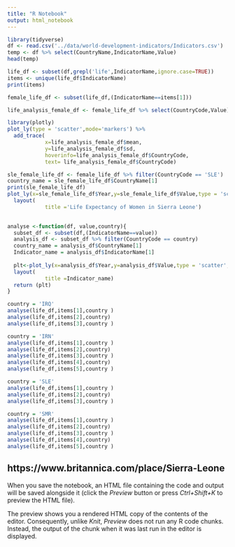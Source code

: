 ```yaml
---
title: "R Notebook"
output: html_notebook
---
```


```r

library(tidyverse)
df <- read.csv('../data/world-development-indicators/Indicators.csv')
temp <- df %>% select(CountryName,IndicatorName,Value)
head(temp)
```
```r
life_df <- subset(df,grepl('life',IndicatorName,ignore.case=TRUE))
items <- unique(life_df$IndicatorName)
print(items)
```


```r

female_life_df <- subset(life_df,(IndicatorName==items[1]))

life_analysis_female_df <- female_life_df %>% select(CountryCode,Value) %>% group_by(CountryCode) %>% summarise_all(funs(mean,sd))


```

```r
library(plotly)
plot_ly(type = 'scatter',mode='markers') %>%
  add_trace(
            x=life_analysis_female_df$mean,
            y=life_analysis_female_df$sd,
            hoverinfo=life_analysis_female_df$CountryCode,
            text= life_analysis_female_df$CountryCode)
```

```r

sle_female_life_df <- female_life_df %>% filter(CountryCode == 'SLE')
country_name = sle_female_life_df$CountryName[1]
print(sle_female_life_df)
plot_ly(x=sle_female_life_df$Year,y=sle_female_life_df$Value,type = 'scatter',mode='markers') %>%
  layout(
            title ='Life Expectancy of Women in Sierra Leone')
            

```





```r
analyse <-function(df, value,country){
  subset_df <- subset(df,(IndicatorName==value))
  analysis_df <- subset_df %>% filter(CountryCode == country)
  country_name = analysis_df$CountryName[1]
  Indicator_name = analysis_df$IndicatorName[1]
  
  plt<-plot_ly(x=analysis_df$Year,y=analysis_df$Value,type = 'scatter',mode='markers') %>%
  layout(
            title =Indicator_name)
  return (plt)
}
```
```r

country = 'IRQ'
analyse(life_df,items[1],country )
analyse(life_df,items[2],country)
analyse(life_df,items[3],country )

```
```r

country = 'IRN'
analyse(life_df,items[1],country )
analyse(life_df,items[2],country)
analyse(life_df,items[3],country )
analyse(life_df,items[4],country)
analyse(life_df,items[5],country )


```
```r
country = 'SLE'
analyse(life_df,items[1],country )
analyse(life_df,items[2],country)
analyse(life_df,items[3],country )

```

```r
country = 'SMR'
analyse(life_df,items[1],country )
analyse(life_df,items[2],country)
analyse(life_df,items[3],country )
analyse(life_df,items[4],country)
analyse(life_df,items[5],country )


```

## https://www.britannica.com/place/Sierra-Leone


When you save the notebook, an HTML file containing the code and output will be saved alongside it (click the *Preview* button or press *Ctrl+Shift+K* to preview the HTML file).

The preview shows you a rendered HTML copy of the contents of the editor. Consequently, unlike *Knit*, *Preview* does not run any R code chunks. Instead, the output of the chunk when it was last run in the editor is displayed.
